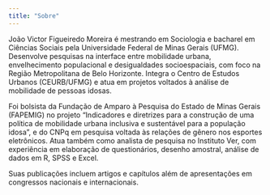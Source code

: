 ```yaml
---
title: "Sobre"
---
```


João Victor Figueiredo Moreira é mestrando em Sociologia e bacharel em Ciências Sociais pela Universidade Federal de Minas Gerais (UFMG). Desenvolve pesquisas na interface entre mobilidade urbana, envelhecimento populacional e desigualdades socioespaciais, com foco na Região Metropolitana de Belo Horizonte. Integra o Centro de Estudos Urbanos (CEURB/UFMG) e atua em projetos voltados à análise de mobilidade de pessoas idosas.

Foi bolsista da Fundação de Amparo à Pesquisa do Estado de Minas Gerais (FAPEMIG) no projeto "Indicadores e diretrizes para a construção de uma política de mobilidade urbana inclusiva e sustentável para a população idosa", e do CNPq em pesquisa voltada às relações de gênero nos esportes eletrônicos. Atua também como analista de pesquisa no Instituto Ver, com experiência em elaboração de questionários, desenho amostral, análise de dados em R, SPSS e Excel.

Suas publicações incluem artigos e capítulos além de apresentações em congressos nacionais e internacionais.

